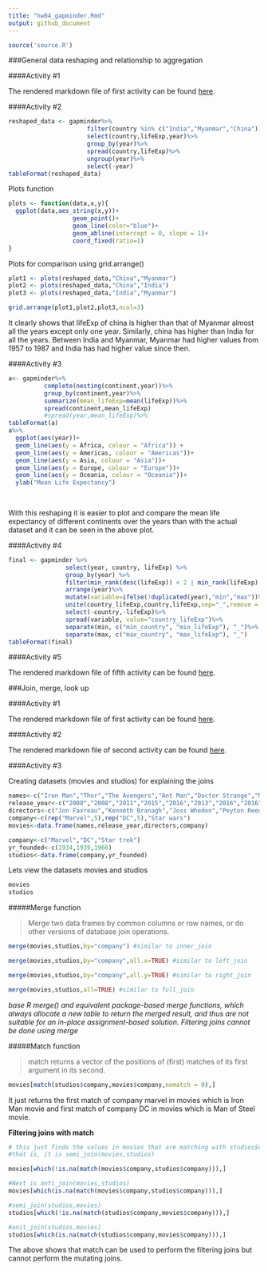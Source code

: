 ```yaml
---
title: "hw04_gapminder.Rmd"
output: github_document
---
```


```r
source('source.R')
```

###General data reshaping and relationship to aggregation

####Activity #1 

The rendered markdown file of first activity can be found [here]().

####Activity #2

```r
reshaped_data <- gapminder%>%
                      filter(country %in% c("India","Myanmar","China"))%>%
                      select(country,lifeExp,year)%>%
                      group_by(year)%>%
                      spread(country,lifeExp)%>%
                      ungroup(year)%>%
                      select(-year)
tableFormat(reshaped_data)
```

Plots function
```r
plots <- function(data,x,y){
  ggplot(data,aes_string(x,y))+
                  geom_point()+
                  geom_line(color="blue")+
                  geom_abline(intercept = 0, slope = 1)+
                  coord_fixed(ratio=1)
}
```

Plots for comparison using grid.arrange()

```r

plot1 <- plots(reshaped_data,"China","Myanmar")
plot2 <- plots(reshaped_data,"China","India")
plot3 <- plots(reshaped_data,"India","Myanmar")

grid.arrange(plot1,plot2,plot3,ncol=3)
```

It clearly shows that lifeExp of china is higher than that of Myanmar almost all the years except only one year. Similarly, china has higher than India for all the years.
Between India and Myanmar, Myanmar had higher values from 1957 to 1987 and India has had higher value since then.

####Activity #3

```r
a<- gapminder%>%
          complete(nesting(continent,year))%>%
          group_by(continent,year)%>%
          summarize(mean_lifeExp=mean(lifeExp))%>%
          spread(continent,mean_lifeExp)
          #spread(year,mean_lifeExp)%>%
tableFormat(a)
a%>%
  ggplot(aes(year))+
  geom_line(aes(y = Africa, colour = "Africa")) + 
  geom_line(aes(y = Americas, colour = "Americas"))+ 
  geom_line(aes(y = Asia, colour = "Asia"))+ 
  geom_line(aes(y = Europe, colour = "Europe"))+ 
  geom_line(aes(y = Oceania, colour = "Oceania"))+
  ylab("Mean Life Expectancy")
  
  
```

With this reshaping it is easier to plot and compare the mean life expectancy of different continents over the years than with the actual dataset and it can be seen in the above plot.

####Activity #4

```r
final <- gapminder %>%
                select(year, country, lifeExp) %>%
                group_by(year) %>%
                filter(min_rank(desc(lifeExp)) < 2 | min_rank(lifeExp) < 2) %>% 
                arrange(year)%>%
                mutate(variable=ifelse(!duplicated(year),"min","max"))%>%
                unite(country_lifeExp,country,lifeExp,sep="_",remove = FALSE)%>%
                select(-country,-lifeExp)%>%
                spread(variable, value="country_lifeExp")%>%
                separate(min, c("min_country", "min_lifeExp"), "_")%>%
                separate(max, c("max_country", "max_lifeExp"), "_")
tableFormat(final)
```

####Activity #5

The rendered markdown file of fifth activity can be found [here]().

###Join, merge, look up

####Activity #1

The rendered markdown file of first activity can be found [here]().

####Activity #2

The rendered markdown file of second activity can be found [here]().

####Activity #3

Creating datasets (movies and studios) for explaining the joins
```r
names<-c("Iron Man","Thor","The Avengers","Ant Man","Doctor Strange","Man of steel","Dawn of Justice","Suicide squad","Wonder woman","Justice league","Force awakens")
release_year<-c("2008","2008","2011","2015","2016","2013","2016","2016","2017","2017","2015")
directors<-c("Jon Favreau","Kenneth Branagh","Joss Whedon","Peyton Reed","Scott Derrickson","Zack Snyder","Zack Snyder","David Ayer","Patty Jenkins","Zack Snyder","J.J. Abrams")
company<-c(rep("Marvel",5),rep("DC",5),"Star wars")
movies<-data.frame(names,release_year,directors,company)

company<-c("Marvel","DC","Star trek")
yr_founded<-c(1934,1939,1966)
studios<-data.frame(company,yr_founded)
```

Lets view the datasets movies and studios
```r
movies
studios
```


#####Merge function

> Merge two data frames by common columns or row names, or do other versions of database join operations.

```r
merge(movies,studios,by="company") #similar to inner_join 

merge(movies,studios,by="company",all.x=TRUE) #similar to left_join

merge(movies,studios,by="company",all.y=TRUE) #similar to right_join

merge(movies,studios,all=TRUE) #similar to full_join
```

_base R merge() and equivalent package-based merge functions, which always allocate a new table to return the merged result, and thus are not suitable for an in-place assignment-based solution. Filtering joins cannot be done using merge_

#####Match function

> match returns a vector of the positions of (first) matches of its first argument in its second.

```r
movies[match(studios$company,movies$company,nomatch = 0),]
```

It just returns the first match of company marvel in movies which is Iron Man movie and first match of company DC in movies which is Man of Steel movie.

**Filtering joins with match**

```r
# this just finds the values in movies that are matching with studios$company
#that is, it is semi_join(movies,studios)

movies[which(!is.na(match(movies$company,studios$company))),]

#Next is anti_join(movies,studios)
movies[which(is.na(match(movies$company,studios$company))),]

#semi_join(studios,movies)
studios[which(!is.na(match(studios$company,movies$company))),]

#anit_join(studios,movies)
studios[which(is.na(match(studios$company,movies$company))),]
```
The above shows that match can be used to perform the filtering joins but cannot perform the mutating joins. 
